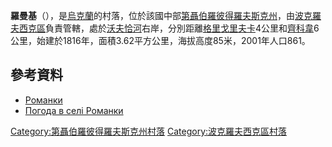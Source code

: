 {{coord|48|3|38|N|36|9|13|E|scale:30000_region:UA|display=title}}

'''羅曼基'''（{{lang-uk|Романки}}），是[[烏克蘭|烏克蘭]]的村落，位於該國中部[[第聶伯羅彼得羅夫斯克州|第聶伯羅彼得羅夫斯克州]]，由[[波克羅夫西克區|波克羅夫西克區]]負責管轄，處於[[沃夫恰河|沃夫恰河]]右岸，分別距離[[格里戈里夫卡_(瓦西利基夫卡區)|格里戈里夫卡]]4公里和[[齊科韋|齊科韋]]6公里，始建於1816年，面積3.62平方公里，海拔高度85米，2001年人口861。

==參考資料==
* [http://gska2.rada.gov.ua/pls/z7502/A005?rdat1=29.01.2010&rf7571=6057 Романки]{{dead link|date=2018年4月 |bot=InternetArchiveBot |fix-attempted=yes }}
*[http://weather.in.ua/ua/dnepropetrovskaja/22718 Погода в селі Романки]

{{DEFAULTSORT:Романки}}
[[Category:第聶伯羅彼得羅夫斯克州村落|Category:第聶伯羅彼得羅夫斯克州村落]]
[[Category:波克羅夫西克區村落|Category:波克羅夫西克區村落]]


{{Dnipropetrovsk-geo-stub}}